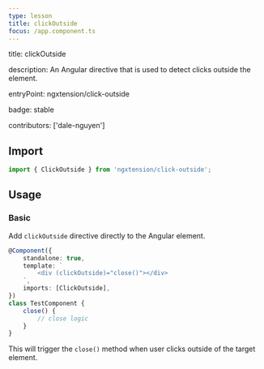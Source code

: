 ```yaml
---
type: lesson
title: clickOutside
focus: /app.component.ts
---
```


title: clickOutside

description: An Angular directive that is used to detect clicks outside the element.

entryPoint: ngxtension/click-outside

badge: stable

contributors: ['dale-nguyen']


## Import

```ts
import { ClickOutside } from 'ngxtension/click-outside';
```

## Usage

### Basic

Add `clickOutside` directive directly to the Angular element.

```ts
@Component({
	standalone: true,
	template: `
		<div (clickOutside)="close()"></div>
	`,
	imports: [ClickOutside],
})
class TestComponent {
	close() {
		// close logic
	}
}
```

This will trigger the `close()` method when user clicks outside of the target element.